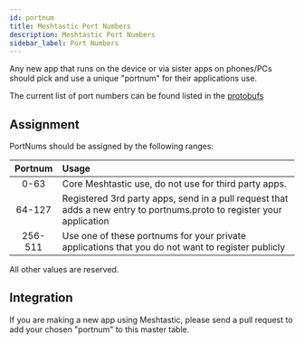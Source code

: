 ```yaml
---
id: portnum
title: Meshtastic Port Numbers
description: Meshtastic Port Numbers
sidebar_label: Port Numbers
---
```


Any new app that runs on the device or via sister apps on phones/PCs should pick and use a unique "portnum" for their applications use.

The current list of port numbers can be found listed in the [protobufs](https://buf.build/meshtastic/protobufs/docs/main:meshtastic#meshtastic.CriticalErrorCode)

## Assignment

PortNums should be assigned by the following ranges:

| Portnum | Usage                                                                                                                  |
| :-----: | :--------------------------------------------------------------------------------------------------------------------- |
|  0-63   | Core Meshtastic use, do not use for third party apps.                                                                  |
| 64-127  | Registered 3rd party apps, send in a pull request that adds a new entry to portnums.proto to register your application |
| 256-511 | Use one of these portnums for your private applications that you do not want to register publicly                      |

All other values are reserved.

## Integration

If you are making a new app using Meshtastic, please send a pull request to add your chosen "portnum" to this master table.
